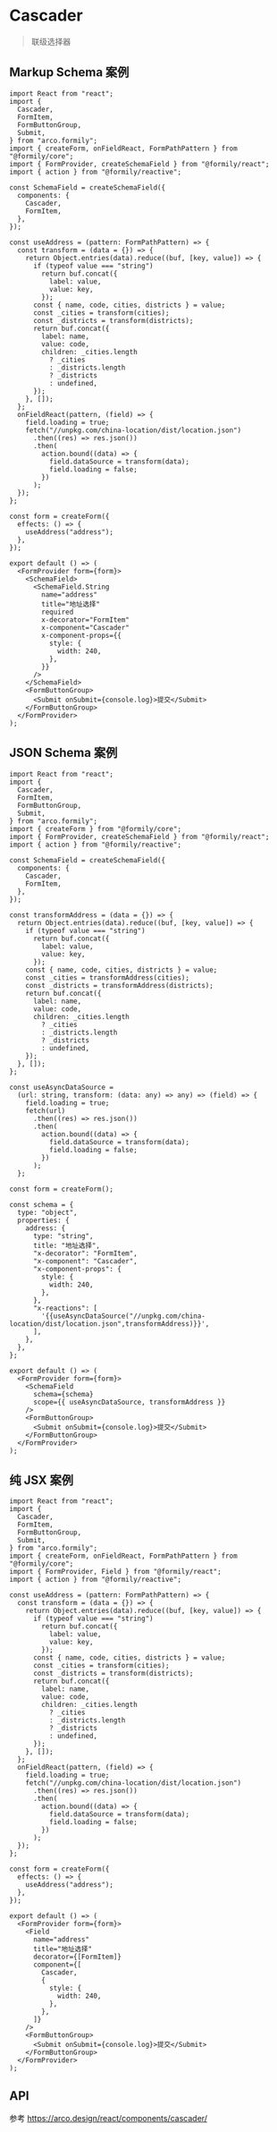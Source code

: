 # Cascader

> 联级选择器

## Markup Schema 案例

```tsx
import React from "react";
import {
  Cascader,
  FormItem,
  FormButtonGroup,
  Submit,
} from "arco.formily";
import { createForm, onFieldReact, FormPathPattern } from "@formily/core";
import { FormProvider, createSchemaField } from "@formily/react";
import { action } from "@formily/reactive";

const SchemaField = createSchemaField({
  components: {
    Cascader,
    FormItem,
  },
});

const useAddress = (pattern: FormPathPattern) => {
  const transform = (data = {}) => {
    return Object.entries(data).reduce((buf, [key, value]) => {
      if (typeof value === "string")
        return buf.concat({
          label: value,
          value: key,
        });
      const { name, code, cities, districts } = value;
      const _cities = transform(cities);
      const _districts = transform(districts);
      return buf.concat({
        label: name,
        value: code,
        children: _cities.length
          ? _cities
          : _districts.length
          ? _districts
          : undefined,
      });
    }, []);
  };
  onFieldReact(pattern, (field) => {
    field.loading = true;
    fetch("//unpkg.com/china-location/dist/location.json")
      .then((res) => res.json())
      .then(
        action.bound((data) => {
          field.dataSource = transform(data);
          field.loading = false;
        })
      );
  });
};

const form = createForm({
  effects: () => {
    useAddress("address");
  },
});

export default () => (
  <FormProvider form={form}>
    <SchemaField>
      <SchemaField.String
        name="address"
        title="地址选择"
        required
        x-decorator="FormItem"
        x-component="Cascader"
        x-component-props={{
          style: {
            width: 240,
          },
        }}
      />
    </SchemaField>
    <FormButtonGroup>
      <Submit onSubmit={console.log}>提交</Submit>
    </FormButtonGroup>
  </FormProvider>
);
```

## JSON Schema 案例

```tsx
import React from "react";
import {
  Cascader,
  FormItem,
  FormButtonGroup,
  Submit,
} from "arco.formily";
import { createForm } from "@formily/core";
import { FormProvider, createSchemaField } from "@formily/react";
import { action } from "@formily/reactive";

const SchemaField = createSchemaField({
  components: {
    Cascader,
    FormItem,
  },
});

const transformAddress = (data = {}) => {
  return Object.entries(data).reduce((buf, [key, value]) => {
    if (typeof value === "string")
      return buf.concat({
        label: value,
        value: key,
      });
    const { name, code, cities, districts } = value;
    const _cities = transformAddress(cities);
    const _districts = transformAddress(districts);
    return buf.concat({
      label: name,
      value: code,
      children: _cities.length
        ? _cities
        : _districts.length
        ? _districts
        : undefined,
    });
  }, []);
};

const useAsyncDataSource =
  (url: string, transform: (data: any) => any) => (field) => {
    field.loading = true;
    fetch(url)
      .then((res) => res.json())
      .then(
        action.bound((data) => {
          field.dataSource = transform(data);
          field.loading = false;
        })
      );
  };

const form = createForm();

const schema = {
  type: "object",
  properties: {
    address: {
      type: "string",
      title: "地址选择",
      "x-decorator": "FormItem",
      "x-component": "Cascader",
      "x-component-props": {
        style: {
          width: 240,
        },
      },
      "x-reactions": [
        '{{useAsyncDataSource("//unpkg.com/china-location/dist/location.json",transformAddress)}}',
      ],
    },
  },
};

export default () => (
  <FormProvider form={form}>
    <SchemaField
      schema={schema}
      scope={{ useAsyncDataSource, transformAddress }}
    />
    <FormButtonGroup>
      <Submit onSubmit={console.log}>提交</Submit>
    </FormButtonGroup>
  </FormProvider>
);
```

## 纯 JSX 案例

```tsx
import React from "react";
import {
  Cascader,
  FormItem,
  FormButtonGroup,
  Submit,
} from "arco.formily";
import { createForm, onFieldReact, FormPathPattern } from "@formily/core";
import { FormProvider, Field } from "@formily/react";
import { action } from "@formily/reactive";

const useAddress = (pattern: FormPathPattern) => {
  const transform = (data = {}) => {
    return Object.entries(data).reduce((buf, [key, value]) => {
      if (typeof value === "string")
        return buf.concat({
          label: value,
          value: key,
        });
      const { name, code, cities, districts } = value;
      const _cities = transform(cities);
      const _districts = transform(districts);
      return buf.concat({
        label: name,
        value: code,
        children: _cities.length
          ? _cities
          : _districts.length
          ? _districts
          : undefined,
      });
    }, []);
  };
  onFieldReact(pattern, (field) => {
    field.loading = true;
    fetch("//unpkg.com/china-location/dist/location.json")
      .then((res) => res.json())
      .then(
        action.bound((data) => {
          field.dataSource = transform(data);
          field.loading = false;
        })
      );
  });
};

const form = createForm({
  effects: () => {
    useAddress("address");
  },
});

export default () => (
  <FormProvider form={form}>
    <Field
      name="address"
      title="地址选择"
      decorator={[FormItem]}
      component={[
        Cascader,
        {
          style: {
            width: 240,
          },
        },
      ]}
    />
    <FormButtonGroup>
      <Submit onSubmit={console.log}>提交</Submit>
    </FormButtonGroup>
  </FormProvider>
);
```

## API

参考 https://arco.design/react/components/cascader/
